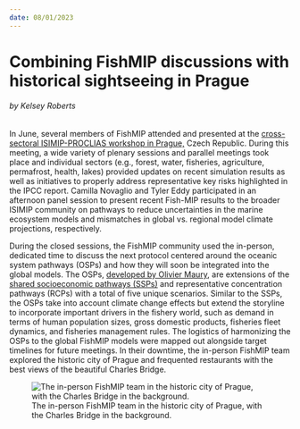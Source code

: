 ```yaml
---
date: 08/01/2023
---
```


# Combining FishMIP discussions with historical sightseeing in Prague

###### by Kelsey Roberts

In June, several members of FishMIP attended and presented at the [cross-sectoral ISIMIP-PROCLIAS workshop in Prague,](https://www.isimip.org/outcomes/upcoming-cross-sectoral-isimip-proclias-workshop-2023/) Czech Republic. During this meeting, a wide variety of plenary sessions and parallel meetings took place and individual sectors (e.g., forest, water, fisheries, agriculture, permafrost, health, lakes) provided updates on recent simulation results as well as initiatives to properly address representative key risks highlighted in the IPCC report. Camilla Novaglio and Tyler Eddy participated in an afternoon panel session to present recent Fish-MIP results to the broader ISIMIP community on pathways to reduce uncertainties in the marine ecosystem models and mismatches in global vs. regional model climate projections, respectively.

During the closed sessions, the FishMIP community used the in-person, dedicated time to discuss the next protocol centered around the oceanic system pathways (OSPs) and how they will soon be integrated into the global models. The OSPs, [developed by Olivier Maury](https://doi.org/10.1016/j.gloenvcha.2017.06.007), are extensions of the [shared socioeconomic pathways (SSPs)](https://www.carbonbrief.org/explainer-how-shared-socioeconomic-pathways-explore-future-climate-change/) and representative concentration pathways (RCPs) with a total of five unique scenarios. Similar to the SSPs, the OSPs take into account climate change effects but extend the storyline to incorporate important drivers in the fishery world, such as demand in terms of human population sizes, gross domestic products, fisheries fleet dynamics, and fisheries management rules. The logistics of harmonizing the OSPs to the global FishMIP models were mapped out alongside target timelines for future meetings. In their downtime, the in-person FishMIP team explored the historic city of Prague and frequented restaurants with the best views of the beautiful Charles Bridge.

![The in-person FishMIP team in the historic city of Prague, with the Charles Bridge in the background.](/images/FishMIP_PRAGUE.jpg){fig-align="center"}

